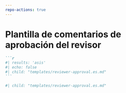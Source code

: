 ```yaml
---
repo-actions: true
---
```


# Plantilla de comentarios de aprobación del revisor {#approval2template}

::: {.content-hidden when-format="pdf"}

````markdown
```r
#| results: 'asis'
#| echo: false
#| child: "templates/reviewer-approval.es.md"
```
````

:::

::: {.content-visible when-format="pdf"}

```r
#| child: "templates/reviewer-approval.es.md"

```

:::


